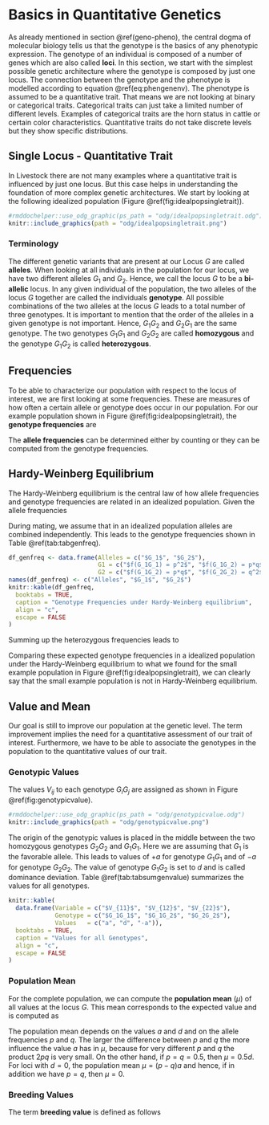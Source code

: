 # Basics in Quantitative Genetics {#quan-gen}
As already mentioned in section \@ref(geno-pheno), the central dogma of molecular biology tells us that the genotype is the basics of any phenotypic expression. The genotype of an individual is composed of a number of genes which are also called __loci__. In this section, we start with the simplest possible genetic architecture where the genotype is composed by just one locus. The connection between the genotype and the phenotype is modelled according to equation \@ref(eq:phengenenv). The phenotype is assumed to be a quantitative trait. That means we are not looking at binary or categorical traits. Categorical traits can just take a limited number of different levels. Examples of categorical traits are the horn status in cattle or certain color characteristics. Quantitative traits do not take discrete levels but they show specific distributions. 


## Single Locus - Quantitative Trait {#single-locus-quant-trait}
In Livestock there are not many examples where a quantitative trait is influenced by just one locus. But this case helps in understanding the foundation of more complex genetic architectures. We start by looking at the following idealized population (Figure \@ref(fig:idealpopsingletrait)). 

```r
#rmddochelper::use_odg_graphic(ps_path = "odg/idealpopsingletrait.odg")
knitr::include_graphics(path = "odg/idealpopsingletrait.png")
```


### Terminology {#qg-terminology}
The different genetic variants that are present at our Locus $G$ are called __alleles__. When looking at all individuals in the population for our locus, we have two different alleles $G_1$ and $G_2$. Hence, we call the locus $G$ to be a __bi-allelic__ locus. In any given individual of the population, the two alleles of the locus $G$ together are called the individuals __genotype__. All possible combinations of the two alleles at the locus $G$ leads to a total number of three genotypes. It is important to mention that the order of the alleles in a given genotype is not important. Hence, $G_1G_2$ and $G_2G_1$ are the same genotype. The two genotypes $G_1G_1$ and $G_2G_2$ are called __homozygous__ and the genotype $G_1G_2$ is called __heterozygous__. 


## Frequencies {#qg-frequency}
To be able to characterize our population with respect to the locus of interest, we are first looking at some frequencies. These are measures of how often a certain allele or genotype does occur in our population. For our example population shown in Figure \@ref(fig:idealpopsingletrait), the __genotype frequencies__ are

\begin{align}
f(G_1G_1) &= \frac{4}{10} = 0.4 \notag \\
f(G_1G_2) &= \frac{3}{10} = 0.3 \notag \\
f(G_2G_2) &= \frac{3}{10} = 0.3  (\#eq:genotypefreq)
\end{align}

The __allele frequencies__ can be determined either by counting or they can be computed from the genotype frequencies.

\begin{align}
f(G_1) &= f(G_1G_1) + {1\over 2}*f(G_1G_2) = 0.55 \notag \\
f(G_2) &= f(G_2G_2) + {1\over 2}*f(G_1G_2) = 0.45 (\#eq:allelefreq)
\end{align}


## Hardy-Weinberg Equilibrium {#hw-eq}
The Hardy-Weinberg equilibrium is the central law of how allele frequencies and genotype frequencies are related in an idealized population. Given the allele frequencies 

\begin{align}
f(G_1) &= p \notag \\
f(G_2) &= q = 1-p
(\#eq:allelefreq)
\end{align}

During mating, we assume that in an idealized population alleles are combined independently. This leads to the genotype frequencies shown in Table \@ref(tab:tabgenfreq).

```r
df_genfreq <- data.frame(Alleles = c("$G_1$", "$G_2$"),
                         G1 = c("$f(G_1G_1) = p^2$", "$f(G_1G_2) = p*q$"),
                         G2 = c("$f(G_1G_2) = p*q$", "$f(G_2G_2) = q^2$")) 
names(df_genfreq) <- c("Alleles", "$G_1$", "$G_2$")
knitr::kable(df_genfreq,
  booktabs = TRUE,
  caption = "Genotype Frequencies under Hardy-Weinberg equilibrium",
  align = "c",
  escape = FALSE
)
```

Summing up the heterozygous frequencies leads to 

\begin{align}
f(G_1G_1) &= p^2 \notag \\
f(G_1G_2) &= 2pq \notag \\
f(G_2G_2) &= q^2
(\#eq:genofreq)
\end{align}

Comparing these expected genotype frequencies in a idealized population under the Hardy-Weinberg equilibrium to what we found for the small example population in Figure \@ref(fig:idealpopsingletrait), we can clearly say that the small example population is not in Hardy-Weinberg equilibrium.


## Value and Mean {#value-mean}
Our goal is still to improve our population at the genetic level. The term improvement implies the need for a quantitative assessment of our trait of interest. Furthermore, we have to be able to associate the genotypes in the population to the quantitative values of our trait. 


### Genotypic Values {#geno-value}
The values $V_{ij}$ to each genotype $G_iG_j$ are assigned as shown in Figure \@ref(fig:genotypicvalue). 

```r
#rmddochelper::use_odg_graphic(ps_path = "odg/genotypicvalue.odg")
knitr::include_graphics(path = "odg/genotypicvalue.png")
```

The origin of the genotypic values is placed in the middle between the two homozygous genotypes $G_2G_2$ and $G_1G_1$. Here we are assuming that $G_1$ is the favorable allele. This leads to values of $+a$ for genotype $G_1G_1$ and of $-a$ for genotype $G_2G_2$. The value of genotype $G_1G_2$ is set to $d$ and is called dominance deviation. Table \@ref(tab:tabsumgenvalue) summarizes the values for all genotypes.

```r
knitr::kable(
  data.frame(Variable = c("$V_{11}$", "$V_{12}$", "$V_{22}$"),
             Genotype = c("$G_1G_1$", "$G_1G_2$", "$G_2G_2$"),
             Values   = c("a", "d", "-a")),
  booktabs = TRUE,
  caption = "Values for all Genotypes",
  align = "c",
  escape = FALSE
)
```


### Population Mean {#pop-mean}
For the complete population, we can compute the __population mean__ ($\mu$) of all values at the locus $G$. This mean corresponds to the expected value and is computed as 

\begin{align}
\mu &= V_{11} * f(G_1G_1) + V_{12} * f(G_1G_2) + V_{22} * f(G_2G_2) \notag \\
    &= a * p^2 + d *2pq + (-a) * q^2 \notag \\
    &= (p-q)a + 2pqd
(\#eq:popmean)
\end{align}
 
The population mean depends on the values $a$ and $d$ and on the allele frequencies $p$ and $q$. The larger the difference between $p$ and $q$ the more influence the value $a$ has in $\mu$, because for very different $p$ and $q$ the product $2pq$ is very small. On the other hand, if $p=q=0.5$, then $\mu = 0.5d$. For loci with $d=0$, the population mean $\mu = (p-q)a$ and hence, if in addition we have $p=q$, then $\mu=0$. 


### Breeding Values {#breed-value}
The term __breeding value__ is defined as follows

```definition

```


